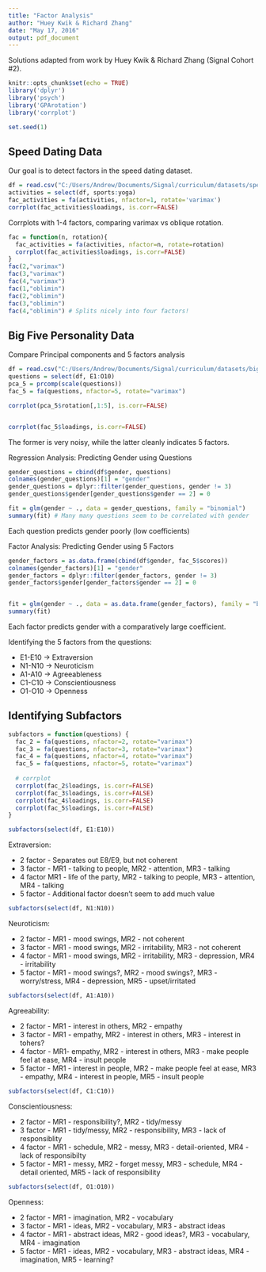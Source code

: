 ---
title: "Factor Analysis"
author: "Huey Kwik & Richard Zhang"
date: "May 17, 2016"
output: pdf_document
---

Solutions adapted from work by Huey Kwik & Richard Zhang (Signal Cohort #2).

```{r setup, include=FALSE}
knitr::opts_chunk$set(echo = TRUE)
library('dplyr')
library('psych')
library('GPArotation')
library('corrplot')

set.seed(1)
```
 
## Speed Dating Data
 
Our goal is to detect factors in the speed dating dataset.

```{r}
df = read.csv("C:/Users/Andrew/Documents/Signal/curriculum/datasets/speed-dating/speeddating-aggregated.csv")
activities = select(df, sports:yoga)
fac_activities = fa(activities, nfactor=1, rotate='varimax')
corrplot(fac_activities$loadings, is.corr=FALSE)
```

Corrplots with 1-4 factors, comparing varimax vs oblique rotation.
 
```{r}
fac = function(n, rotation){
  fac_activities = fa(activities, nfactor=n, rotate=rotation)
  corrplot(fac_activities$loadings, is.corr=FALSE)
}
fac(2,"varimax")
fac(3,"varimax")
fac(4,"varimax")
fac(1,"oblimin")
fac(2,"oblimin")
fac(3,"oblimin")
fac(4,"oblimin") # Splits nicely into four factors!
```

## Big Five Personality Data

Compare Principal components and 5 factors analysis
```{r}
df = read.csv("C:/Users/Andrew/Documents/Signal/curriculum/datasets/big-5/data.csv", sep="\t")
questions = select(df, E1:O10)
pca_5 = prcomp(scale(questions))
fac_5 = fa(questions, nfactor=5, rotate="varimax")

corrplot(pca_5$rotation[,1:5], is.corr=FALSE)


corrplot(fac_5$loadings, is.corr=FALSE)
```

The former is very noisy, while the latter cleanly indicates 5 factors.

Regression Analysis: Predicting Gender using Questions

```{r}
gender_questions = cbind(df$gender, questions)
colnames(gender_questions)[1] = "gender"
gender_questions = dplyr::filter(gender_questions, gender != 3)
gender_questions$gender[gender_questions$gender == 2] = 0

fit = glm(gender ~ ., data = gender_questions, family = "binomial")
summary(fit) # Many many questions seem to be correlated with gender 
```
  
Each question predicts gender poorly (low coefficients)

Factor Analysis: Predicting Gender using 5 Factors
```{r}
gender_factors = as.data.frame(cbind(df$gender, fac_5$scores))
colnames(gender_factors)[1] = "gender"
gender_factors = dplyr::filter(gender_factors, gender != 3)
gender_factors$gender[gender_factors$gender == 2] = 0


fit = glm(gender ~ ., data = as.data.frame(gender_factors), family = "binomial")
summary(fit) 
```
Each factor predicts gender with a comparatively large coefficient.

Identifying the 5 factors from the questions:

* E1-E10 -> Extraversion
* N1-N10 -> Neuroticism
* A1-A10 -> Agreeableness
* C1-C10 -> Conscientiousness
* O1-O10 -> Openness

## Identifying Subfactors
```{r}
subfactors = function(questions) {
  fac_2 = fa(questions, nfactor=2, rotate="varimax")
  fac_3 = fa(questions, nfactor=3, rotate="varimax")
  fac_4 = fa(questions, nfactor=4, rotate="varimax")
  fac_5 = fa(questions, nfactor=5, rotate="varimax")
  
  # corrplot
  corrplot(fac_2$loadings, is.corr=FALSE) 
  corrplot(fac_3$loadings, is.corr=FALSE) 
  corrplot(fac_4$loadings, is.corr=FALSE)
  corrplot(fac_5$loadings, is.corr=FALSE) 
}

subfactors(select(df, E1:E10))
```

Extraversion:

* 2 factor - Separates out E8/E9, but not coherent
* 3 factor - MR1 - talking to people, MR2 - attention, MR3 - talking
* 4 factor MR1 - life of the party, MR2 - talking to people, MR3 - attention, MR4 - talking
* 5 factor - Additional factor doesn't seem to add much value

```{r}
subfactors(select(df, N1:N10))
```

Neuroticism: 

* 2 factor - MR1 - mood swings, MR2 - not coherent
* 3 factor - MR1 - mood swings, MR2 - irritability, MR3 - not coherent
* 4 factor - MR1 - mood swings, MR2 - irritability, MR3 - depression, MR4 - irritability
* 5 factor - MR1 - mood swings?, MR2 - mood swings?, MR3 - worry/stress, MR4 - depression, MR5 - upset/irritated

```{r}
subfactors(select(df, A1:A10))
```

Agreeability:

* 2 factor - MR1 - interest in others, MR2 - empathy
* 3 factor - MR1 - empathy, MR2 - interest in others, MR3 - interest in tohers?
* 4 factor - MR1- empathy, MR2 - interest in others, MR3 - make people feel at ease, MR4 - insult people
* 5 factor - MR1 - interest in people, MR2 - make people feel at ease, MR3 - empathy, MR4 - interest in people, MR5 - insult people

```{r}
subfactors(select(df, C1:C10))
```

Conscientiousness:

* 2 factor - MR1 - responsibility?, MR2 - tidy/messy
* 3 factor - MR1 - tidy/messy, MR2 - responsibility, MR3 - lack of responsiblity
* 4 factor - MR1 - schedule, MR2 - messy, MR3 - detail-oriented, MR4 - lack of responsibilty
* 5 factor - MR1 - messy, MR2 - forget messy, MR3 - schedule, MR4 - detail oriented, MR5 - lack of responsibility

```{r}
subfactors(select(df, O1:O10))
```

Openness:

* 2 factor - MR1 - imagination, MR2 - vocabulary
* 3 factor - MR1 - ideas, MR2 - vocabulary, MR3 - abstract ideas
* 4 factor - MR1 - abstract ideas, MR2 - good ideas?, MR3 - vocabulary, MR4 - imagination 
* 5 factor - MR1 - ideas, MR2 - vocabulary, MR3 - abstract ideas, MR4 - imagination, MR5 - learning?
